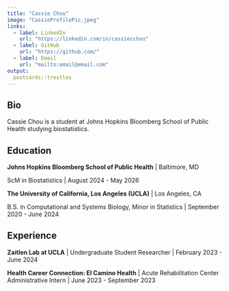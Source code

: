 ```yaml
---
title: "Cassie Chou"
image: "CassieProfilePic.jpeg"
links:
  - label: LinkedIn
    url: "https://linkedin.com/in/cassiecchou"
  - label: GitHub
    url: "https://github.com/"
  - label: Email
    url: "mailto:email@email.com"
output:
  postcards::trestles
---
```

 
## Bio

Cassie Chou is a student at Johns Hopkins Bloomberg School of Public Health studying biostatistics. 

## Education

**Johns Hopkins Bloomberg School of Public Health** | Baltimore, MD

ScM in Biostatistics | August 2024 - May 2026

**The University of California, Los Angeles (UCLA)** | Los Angeles, CA

B.S. in Computational and Systems Biology, Minor in Statistics | September 2020 - June 2024

## Experience

**Zaitlen Lab at UCLA** | Undergraduate Student Researcher | February 2023 - June 2024

**Health Career Connection: El Camino Health** | Acute Rehabilitation Center Administrative Intern | June 2023 - September 2023
